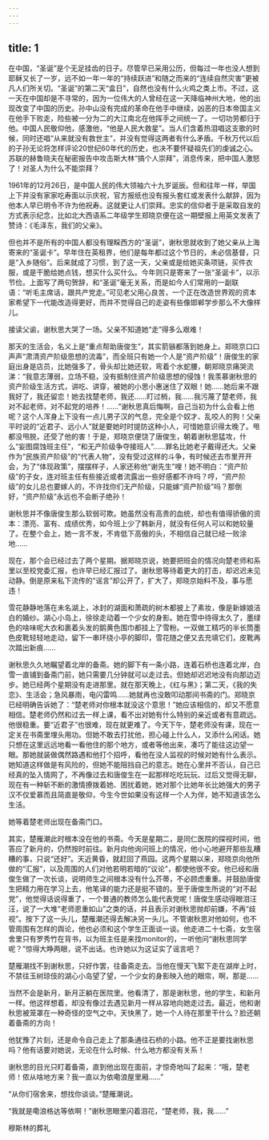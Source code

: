 ```yaml
---
---
---
```

title: 1
---





在中国，“圣诞”是个无足挂齿的日子。尽管早已采用公历，但每过一年也没人想到耶稣又长了一岁，远不如一年一年的“持续跃进”和随之而来的“连续自然灾害”更被凡人们所关切。“圣诞”的第二天“盒日”，自然也没有什么火鸡之类上市。不过，这一天在中国却是不寻常的，因为一位伟大的人曾经在这一天降临神州大地，他的出现改变了中国的历史。孙中山没有完成的革命在他手中继续，凶恶的日本帝国主义在他手下败走，险些被一分为二的大江南北在他挥手之间统一了。一切功劳都归于他。中国人民敬仰他，感激他，“他是人民大救星”。当人们含着热泪唱这支歌的时候，同时还唱“从来就没有救世主”，并没有觉得这两者有什么矛盾。千秋万代以后的子孙无论将怎样评论20世纪60年代的历史，也决不要怀疑祖先们的虔诚之心。苏联的赫鲁晓夫在秘密报告中攻击斯大林“搞个人崇拜”，消息传来，把中国人激怒了！对圣人为什么不能崇拜？

1961年的12月26日，是中国人民的伟大领袖六十九岁诞辰。但和往年一样，举国上下并没有家家吃寿面以示庆祝，官方报纸也没有报头套红或发表什么献辞，因为他本人早已明令不许为他祝寿。这就更让人们崇拜。忠实的信仰者于是采取自发的方式表示纪念，比如北大西语系二年级学生郑晓京便在这一期壁报上用英文发表了赞诗：《毛泽东，我们的父亲》。

但也并不是所有的中国人都没有理睬西方的“圣诞”，谢秋思就收到了她父亲从上海寄来的“圣诞卡”。早年住在英租界，他们是每年都过这个节日的，未必信基督，只是“入乡随俗”。后来就成了习惯，到了这一天，父亲或是给她买条项链，买件衣服，或是干脆给她点钱，想买什么买什么。今年则只是寄来了一张“圣诞卡”，以示节俭。上面写了两句贺辞，和“圣诞”毫无关系，而是如今人们常用的一副联语：“听毛主席话，跟共产党走。”可见老父用心良苦，一个正在改造世界观的资本家希望下一代能改造得更好，而并不觉得自己的走姿有些像邯郸学步那么不大像样儿。

接读父谕，谢秋思大哭了一场。父亲不知道她“走”得多么艰难！

那天的生活会，名义上是“重点帮助唐俊生”，其实箭镞都落到她身上。郑晓京口口声声“肃清资产阶级思想的流毒”，而全班只有她一个人是“资产阶级”！唐俊生的家庭出身是店员，比她强多了，骨头却比她还软，弯着个水蛇腰，朝郑晓京痛哭流涕：“我意志薄弱，立场不稳，没有抵制住资产阶级思想的侵蚀！我羡慕谢秋思的资产阶级生活方式，讲吃、讲穿，被她的小思小惠迷住了双眼！她……她后来不跟我好了，我还留恋！她去找楚老师，我还……盯过梢，我……我污蔑了楚老师，我对不起老师，对不起党的培养！……”谢秋思真后悔啊，自己当初为什么会看上他呢？这个人浑身上下没有一点儿男子汉的气息，完全是个奴才、乱咬人的狗！父亲平时说的“近君子、远小人”就是要她时时提防这种小人，可惜她意识得太晚了。甩都没甩脱，还受了他的害！于是，郑晓京便饶了唐俊生，朝着谢秋思猛攻，什么“妄图腐蚀班主任”，“和无产阶级争夺接班人”……罪名比她老子戴得还大。父亲作为“民族资产阶级”的“代表人物”，没有受过这样的斗争，有时候还去市里开开会，为了“体现政策”，摆摆样子，人家还称他“谢先生”哩！她不明白：“资产阶级”的子女，连对班主任有些接近或者流露出一些好感都不许吗？哼，“资产阶级”的女儿总也要嫁人的，不许找你们无产阶级，只能嫁“资产阶级”吗？那倒好，“资产阶级”永远也不会断子绝孙！

谢秋思并不像唐俊生那么软弱可欺。她虽然没有高贵的血统，却也有值得骄傲的资本：漂亮、富有、成绩优秀，如今班上少了韩新月，就没有任何人可以和她较量了。在整个会上，她一言不发，不肯低下高傲的头，不相信自己就已经一败涂地……

现在，那个会已经过去了两个星期。据郑晓京说，她要把班会的情况向楚老师和系里以至校党委汇报，也许早已经汇报过了。谢秋思等待着更大的打击，却迟迟未见动静。倒是原来私下流传的“谣言”却公开了，扩大了，郑晓京始料不及，事与愿违！

雪花静静地落在未名湖上，冰封的湖面和萧疏的树木都披上了素妆，像是新嫁娘洁白的婚纱。湖心小岛上，徐徐走动着一个少女的身影。她在雪中待得太久了，墨绿色的啥味呢大衣和裹着头发的鹅黄色围巾都挂上了雪粉。一双做工精巧的半长筒墨色皮靴轻轻地走动，留下一串环绕小亭的脚印，雪花随之便又去充填它们，皮靴再次踏出新痕……

谢秋思久久地瞩望着北岸的备斋。她的脚下有一条小路，连着石桥也连着北岸，白雪一直铺到备斋门前，她只需要几分钟就可以走过去。但她却迟迟地没有向那边迈步。她已经两个星期没有走进那里。就在那天晚上，《红与黑》；第二天，《我的失恋》、生活会；急风暴雨，电闪雷鸣……她就再也没敢叩动那间书斋的门。郑晓京已经明确告诉她了：“楚老师对你根本就没这个意思！”她应该相信的，却又不愿意相信。楚老师仍然和过去一样上课，看不出对她有什么特别的亲近或者有意疏远。他很稳重。要“近君子”也很难，现在就更难了。今天下午，楚老师没有课，现在一定关在书斋里埋头用功。但她不敢去打扰他，担心碰上什么人，又添什么闲话。她只想在这里远远地看一看他住的那个地方，或者等他出来，凑巧了能往这边望一眼。那她就装做偶然路遇和他打个招呼，看他在没人监视的时候对她有什么表示。她知道这样做是有风险的，但她不能阻挡自己的意志。她在心里并不否认，自己已经真的坠入情网了，不再像过去和唐俊生在一起那样吃吃玩玩、过后又觉得无聊，现在有一种斩不断的激情撩拨着她、困扰着她，她对那个比她年长比她强大的男子汉不仅爱慕而且简直是敬仰，今生今世如果没有这样一个人为伴，她不知道该怎么生活。

她等着楚老师出现在备斋门口。

其实，楚雁潮此时根本没在他的书斋。今天是星期二，是同仁医院的探视时间，他答应了新月的，仍然按时前往。新月向他询问班上的情况，他小心地避开那些乱糟糟的事，只说“还好”。天近黄昏，就赶回了燕园。这两个星期以来，郑晓京向他所做的“汇报”，以及周围的人们对他若明若暗的“议论”，都使他很不安。他已经和唐俊生做了一次长谈，说明师生之间根本没有什么芥蒂，不必顾虑重重。并鼓励唐俊生把精力用在学习上去，他笔译的能力还是挺不错的。至于唐俊生所说的“对不起党”，他觉得话说得重了，一个普通的教师怎么能代表党呢！唐俊生感动得眼泪汪汪，说了一大堆“老师恩重如山”之类的话，并且表示对谢秋思抛却前嫌，不再“歧视”。按下了这一头儿，楚雁潮还得去解决另一头儿。不管谢秋思对他如何，也不管周围有怎样的舆论，他也必须和这个学生正面谈一谈。他走进二十七斋，女生宿舍里只有罗秀竹在背书，以为班主任是来找monitor的，一听他问“谢秋思同学呢？”惊得大睁两眼，说不出话。也许她以为这证实了谣言吧？

楚雁潮找不到谢秋思，只好作罢，往备斋走去。当他在慢天飞絮下走在湖岸上时，不禁往玉树琼伎的湖心小岛望了望，一个少女的身影映入他的眼帘，啊，那是……

当然不会是新月，新月正躺在医院里。他看清了，那是谢秋思，他的学生，和新月一样。他这样想着，却没有像过去遇见新月一样从容地向她走过去。最近，他和谢秋思被笼罩在一种奇怪的空气之中。天快黑了，她一个人待在那里干什么？脸还朝着备斋的方向！

他犹豫了片刻，还是命令自己走上了那条通往石桥的小路。他不正是要找谢秋思吗？他有话要对她说，无论在什么时候、什么地方都没有关系！

谢秋思的目光只盯着备斋，直到他出现在面前，才惊奇地叫了起来：“哦，楚老师！侬从啥地方来？我一直以为依嘞浪屋里厢……”

“从你们宿舍来，想找你谈谈。”楚雁潮说。

“我就是嘞浪格达等依啊！”谢秋思眼里闪着泪花，“楚老师，我，我……”

穆斯林的葬礼